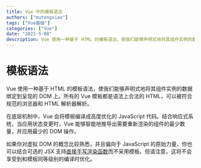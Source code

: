 ```yaml
---
title: Vue 中的模板语法
authors: ["mutongxiao"]
tags: ["Vue基础"]
categories: ["Vue"]
date: "2022-5-08"
description: Vue 使用一种基于 HTML 的模板语法，使我们能够声明式地将其组件实例的数据绑定到呈现的 DOM 上。所有的 Vue 模板都是语法上合法的 HTML，可以被符合规范的浏览器和 HTML 解析器解析。在底层机制中，Vue 会将模板编译成高度优化的 JavaScript 代码。结合响应式系统，当应用状态变更时，Vue 能够智能地推导出需要重新渲染的组件的最少数量，并应用最少的 DOM 操作。
---
```


# 模板语法

Vue 使用一种基于 HTML 的模板语法，使我们能够声明式地将其组件实例的数据绑定到呈现的 DOM 上。所有的 Vue 模板都是语法上合法的 HTML，可以被符合规范的浏览器和 HTML 解析器解析。

在底层机制中，Vue 会将模板编译成高度优化的 JavaScript 代码。结合响应式系统，当应用状态变更时，Vue 能够智能地推导出需要重新渲染的组件的最少数量，并应用最少的 DOM 操作。

如果你对虚拟 DOM 的概念比较熟悉，并且偏向于 JavaScript 的原始力量，你也可以结合可选的 JSX 支持[直接手写渲染函数](/guide/extras/render-function.html)而不采用模板。但请注意，这将不会享受到和模板同等级别的编译时优化。
